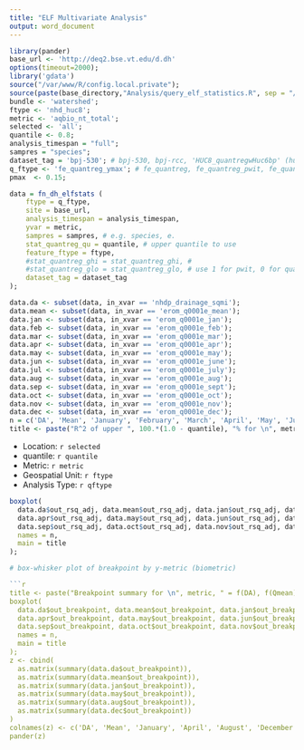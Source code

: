 ---
title: "ELF Multivariate Analysis"
output: word_document
---

```{r include = FALSE, warning = FALSE}
library(pander)
base_url <- 'http://deq2.bse.vt.edu/d.dh'
options(timeout=2000);
library('gdata')
source("/var/www/R/config.local.private");
source(paste(base_directory,"Analysis/query_elf_statistics.R", sep = "/")); 
bundle <- 'watershed';
ftype <- 'nhd_huc8';
metric <- 'aqbio_nt_total';
selected <- 'all';
quantile <- 0.8;
analysis_timespan = "full";
sampres = "species";
dataset_tag = 'bpj-530'; # bpj-530, bpj-rcc, 'HUC8_quantregwHuc6bp' (huc 6)
q_ftype <- 'fe_quantreg_ymax'; # fe_quantreg, fe_quantreg_pwit, fe_quantreg_ymax, fe_twopoint
pmax  <- 0.15;

data = fn_dh_elfstats (
    ftype = q_ftype,
    site = base_url,
    analysis_timespan = analysis_timespan,
    yvar = metric,
    sampres = sampres, # e.g. species, e.
    stat_quantreg_qu = quantile, # upper quantile to use
    feature_ftype = ftype,
    #stat_quantreg_ghi = stat_quantreg_ghi, #
    #stat_quantreg_glo = stat_quantreg_glo, # use 1 for pwit, 0 for quantreg
    dataset_tag = dataset_tag
);

data.da <- subset(data, in_xvar == 'nhdp_drainage_sqmi');
data.mean <- subset(data, in_xvar == 'erom_q0001e_mean');
data.jan <- subset(data, in_xvar == 'erom_q0001e_jan');
data.feb <- subset(data, in_xvar == 'erom_q0001e_feb');
data.mar <- subset(data, in_xvar == 'erom_q0001e_mar');
data.apr <- subset(data, in_xvar == 'erom_q0001e_apr');
data.may <- subset(data, in_xvar == 'erom_q0001e_may');
data.jun <- subset(data, in_xvar == 'erom_q0001e_june');
data.jul <- subset(data, in_xvar == 'erom_q0001e_july');
data.aug <- subset(data, in_xvar == 'erom_q0001e_aug');
data.sep <- subset(data, in_xvar == 'erom_q0001e_sept');
data.oct <- subset(data, in_xvar == 'erom_q0001e_oct');
data.nov <- subset(data, in_xvar == 'erom_q0001e_nov');
data.dec <- subset(data, in_xvar == 'erom_q0001e_dec');
n = c('DA', 'Mean', 'January', 'February', 'March', 'April', 'May', 'June', 'July', 'August', 'September', 'October', 'November', 'December')
title <- paste("R^2 of upper ", 100.*(1.0 - quantile), "% for \n", metric, " = f(DA), f(Qmean), f(Qjan),..., f(Qdec) for ", ftype);
```
* Location: `r selected`
* quantile: `r quantile`
* Metric: `r metric`
* Geospatial Unit: `r ftype`
* Analysis Type: `r qftype`

```{r }
boxplot(
  data.da$out_rsq_adj, data.mean$out_rsq_adj, data.jan$out_rsq_adj, data.feb$out_rsq_adj, data.mar$out_rsq_adj, 
  data.apr$out_rsq_adj, data.may$out_rsq_adj, data.jun$out_rsq_adj, data.jul$out_rsq_adj, data.aug$out_rsq_adj, 
  data.sep$out_rsq_adj, data.oct$out_rsq_adj, data.nov$out_rsq_adj, data.dec$out_rsq_adj,
  names = n, 
  main = title
);

# box-whisker plot of breakpoint by y-metric (biometric)

```{r }
title <- paste("Breakpoint summary for \n", metric, " = f(DA), f(Qmean), f(Qjan),..., f(Qdec) for ", ftype);
boxplot(
  data.da$out_breakpoint, data.mean$out_breakpoint, data.jan$out_breakpoint, data.feb$out_breakpoint, data.mar$out_breakpoint, 
  data.apr$out_breakpoint, data.may$out_breakpoint, data.jun$out_breakpoint, data.jul$out_breakpoint, data.aug$out_breakpoint, 
  data.sep$out_breakpoint, data.oct$out_breakpoint, data.nov$out_breakpoint, data.dec$out_breakpoint,
  names = n, 
  main = title
);
z <- cbind(
  as.matrix(summary(data.da$out_breakpoint)), 
  as.matrix(summary(data.mean$out_breakpoint)), 
  as.matrix(summary(data.jan$out_breakpoint)), 
  as.matrix(summary(data.may$out_breakpoint)), 
  as.matrix(summary(data.aug$out_breakpoint)), 
  as.matrix(summary(data.dec$out_breakpoint))
)
colnames(z) <- c('DA', 'Mean', 'January', 'April', 'August', 'December')
pander(z)
```
